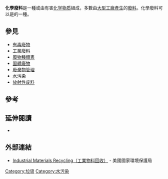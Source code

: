 '''化學廢料'''是一種或由有害[[化学物质|化学物质]]組成，多數由[[工業廢料|大型工廠產生]]的[[廢物種類表|廢料]]。化學廢料可以是{{link-en|有害廢物|Hazardous waste}}的一種。

==參見==
*[[有毒廢物|有毒廢物]]
*[[工業廢料|工業廢料]]
*[[廢物種類表|廢物種類表]]
*[[固體廢物|固體廢物]]
*[[廢棄物管理|廢棄物管理]]
*[[水污染|水污染]]
*[[放射性废料|放射性废料]]

==參考==
<references/>

==延伸閱讀==
* {{cite book | isbn = 978-0-309-05229-0 | author = Committee on Prudent Practices for Handling, Storage, and Disposal of Chemicals in Laboratories, National Research Council | title = Prudent Practices in the Laboratory: Handling and Disposal of Chemicals | publisher = The [[National_Academies_Press|National Academies Press]] | chapter = 7. Disposal of Waste | url = http://www.nap.edu/openbook.php?record_id=4911&page=139 | format = online book | pages = 147–150 | access-date = 2014-03-08 | archive-date = 2015-09-06 | archive-url = https://web.archive.org/web/20150906033256/http://www.nap.edu/openbook.php?record_id=4911&page=139 | dead-url = no }}

==外部連結==
*[https://web.archive.org/web/20131113141754/http://www.epa.gov/epawaste/conserve/imr/index.htm Industrial Materials Recycling（工業物料回收）] - 美國國家環境保護局

{{Waste}}

{{DEFAULTSORT:Chemical Waste}}
[[Category:垃圾|Category:垃圾]]
[[Category:水污染|Category:水污染]]

{{chem-stub}}
{{小作品|環保}}